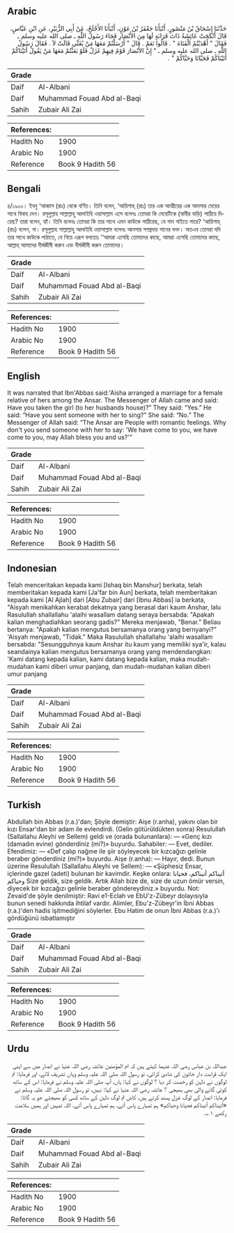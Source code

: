 ## Arabic


<div dir="rtl" lang="ar" style={{fontSize:'larger',backgroundColor:'#f8f9fa',padding:20}}>
حَدَّثَنَا إِسْحَاقُ بْنُ مَنْصُورٍ، أَنْبَأَنَا جَعْفَرُ بْنُ عَوْنٍ، أَنْبَأَنَا الأَجْلَحُ، عَنْ أَبِي الزُّبَيْرِ، عَنِ ابْنِ عَبَّاسٍ، قَالَ أَنْكَحَتْ عَائِشَةُ ذَاتَ قَرَابَةٍ لَهَا مِنَ الأَنْصَارِ فَجَاءَ رَسُولُ اللَّهِ ـ صلى الله عليه وسلم ـ فَقَالَ ‏"‏ أَهْدَيْتُمُ الْفَتَاةَ ‏"‏ ‏.‏ قَالُوا نَعَمْ ‏.‏ قَالَ ‏"‏ أَرْسَلْتُمْ مَعَهَا مَنْ يُغَنِّي قَالَتْ لاَ ‏.‏ فَقَالَ رَسُولُ اللَّهِ ـ صلى الله عليه وسلم ـ ‏"‏ إِنَّ الأَنْصَارَ قَوْمٌ فِيهِمْ غَزَلٌ فَلَوْ بَعَثْتُمْ مَعَهَا مَنْ يَقُولُ أَتَيْنَاكُمْ أَتَيْنَاكُمْ فَحَيَّانَا وَحَيَّاكُمْ ‏"‏ ‏.‏
</div>
<div style={{backgroundColor:'#f8f9fa',padding:20, marginBottom: 10}}><table> <thead> <tr> <th>Grade</th> <th></th> </tr> </thead> <tbody> <tr><td>Daif</td><td>Al-Albani</td></tr><tr><td>Daif</td><td>Muhammad Fouad Abd al-Baqi</td></tr><tr><td>Sahih</td><td>Zubair Ali Zai</td></tr></tbody></table><table> <thead> <tr> <th>References:</th> <th></th> </tr> </thead> <tbody><tr><td>Hadith No</td><td>1900</td></tr><tr><td>Arabic No</td><td>1900</td></tr><tr><td>Reference</td><td>Book 9 Hadith 56</td></tr></tbody></table></div>

## Bengali


<div dir="ltr" lang="bn" style={{fontSize:'larger',backgroundColor:'#f8f9fa',padding:20}}>
৪/১৯০০। ইবনু ‘আব্বাস (রাঃ) থেকে বর্ণিত। তিনি বলেন, ‘আয়িশাহ্ (রাঃ) তার এক আত্মীয়ের এক আনসার মেয়ের সাথে বিবাহ দেন। রসূলুল্লাহ সাল্লাল্লাহু আলাইহি ওয়াসাল্লাম এসে বলেনঃ তোমরা কি মেয়েটিকে (স্বামীর বাড়ি) পাঠিয়ে দিয়েছ? তারা বলেন, হ্যাঁ। তিনি বলেনঃ তোমরা কি তার সাথে এমন কাউকে পাঠিয়েছ, যে গান গাইতে পারে? ‘আয়িশাহ্ (রাঃ) বলেন, না। রসূলুল্লাহ সাল্লাল্লাহু আলাইহি ওয়াসাল্লাম বলেনঃ আনসার সম্প্রদায় গানের ভক্ত। অতএব তোমরা যদি তার সাথে কাউকে পাঠাতে, যে গিয়ে এরূপ বলতোঃ ‘‘আমরা এসেছি তোমাদের কাছে, আমরা এসেছি তোমাদের কাছে, আল্লাহ্ আমাদের দীর্ঘজীবী করুন এবং দীর্ঘজীবী করুন তোমাদের।
</div>
<div style={{backgroundColor:'#f8f9fa',padding:20, marginBottom: 10}}><table> <thead> <tr> <th>Grade</th> <th></th> </tr> </thead> <tbody> <tr><td>Daif</td><td>Al-Albani</td></tr><tr><td>Daif</td><td>Muhammad Fouad Abd al-Baqi</td></tr><tr><td>Sahih</td><td>Zubair Ali Zai</td></tr></tbody></table><table> <thead> <tr> <th>References:</th> <th></th> </tr> </thead> <tbody><tr><td>Hadith No</td><td>1900</td></tr><tr><td>Arabic No</td><td>1900</td></tr><tr><td>Reference</td><td>Book 9 Hadith 56</td></tr></tbody></table></div>

## English


<div dir="ltr" lang="en" style={{fontSize:'larger',backgroundColor:'#f8f9fa',padding:20}}>
It was narrated that Ibn'Abbas said:'Aisha arranged a marriage for a female relative of hers among the Ansar. The Messenger of Allah came and said: Have you taken the girl (to her husbands house)?” They said: “Yes.” He said: “Have you sent someone with her to sing?” She said: “No.” The Messenger of Allah said: “The Ansar are People with romantic feelings. Why don't you send someone with her to say: 'We have come to you, we have come to you, may Allah bless you and us?'”
</div>
<div style={{backgroundColor:'#f8f9fa',padding:20, marginBottom: 10}}><table> <thead> <tr> <th>Grade</th> <th></th> </tr> </thead> <tbody> <tr><td>Daif</td><td>Al-Albani</td></tr><tr><td>Daif</td><td>Muhammad Fouad Abd al-Baqi</td></tr><tr><td>Sahih</td><td>Zubair Ali Zai</td></tr></tbody></table><table> <thead> <tr> <th>References:</th> <th></th> </tr> </thead> <tbody><tr><td>Hadith No</td><td>1900</td></tr><tr><td>Arabic No</td><td>1900</td></tr><tr><td>Reference</td><td>Book 9 Hadith 56</td></tr></tbody></table></div>

## Indonesian


<div dir="ltr" lang="id" style={{fontSize:'larger',backgroundColor:'#f8f9fa',padding:20}}>
Telah menceritakan kepada kami [Ishaq bin Manshur] berkata, telah memberitakan kepada kami [Ja'far bin Aun] berkata, telah memberitakan kepada kami [Al Ajlah] dari [Abu Zubair] dari [Ibnu Abbas] ia berkata, "Aisyah menikahkan kerabat dekatnya yang berasal dari kaum Anshar, lalu Rasulullah shallallahu 'alaihi wasallam datang seraya bersabda: "Apakah kalian menghadiahkan seorang gadis?" Mereka menjawab, "Benar." Beliau bertanya: "Apakah kalian mengutus bersamanya orang yang bernyanyi?" 'Aisyah menjawab, "Tidak." Maka Rasulullah shallallahu 'alaihi wasallam bersabda: "Sesungguhnya kaum Anshar itu kaum yang memiliki sya'ir, kalau seandainya kalian mengutus bersamanya orang yang mendendangkan: 'Kami datang kepada kalian, kami datang kepada kalian, maka mudah-mudahan kami diberi umur panjang, dan mudah-mudahan kalian diberi umur panjang
</div>
<div style={{backgroundColor:'#f8f9fa',padding:20, marginBottom: 10}}><table> <thead> <tr> <th>Grade</th> <th></th> </tr> </thead> <tbody> <tr><td>Daif</td><td>Al-Albani</td></tr><tr><td>Daif</td><td>Muhammad Fouad Abd al-Baqi</td></tr><tr><td>Sahih</td><td>Zubair Ali Zai</td></tr></tbody></table><table> <thead> <tr> <th>References:</th> <th></th> </tr> </thead> <tbody><tr><td>Hadith No</td><td>1900</td></tr><tr><td>Arabic No</td><td>1900</td></tr><tr><td>Reference</td><td>Book 9 Hadith 56</td></tr></tbody></table></div>

## Turkish


<div dir="ltr" lang="tr" style={{fontSize:'larger',backgroundColor:'#f8f9fa',padding:20}}>
Abdullah bin Abbas (r.a.)'dan; Şöyle demiştir: Aişe (r.anha), yakını olan bir kızı Ensar'dan bir adam ile evlendirdi. (Gelin götürüldükten sonra) Resulullah (Sallallahu Aleyhi ve Sellem) geldi ve (orada bulunanlara): — «Genç kızı (damadın evine) gönderdiniz (mi?)» buyurdu. Sahabiler: — Evet, dediler. Efendimiz: — «Def çalıp nağme ile şiir söyleyecek bir kızcağızı gelinle beraber gönderdiniz (mi?)» buyurdu. Aişe (r.anha): — Hayır, dedi. Bunun üzerine Resulullah (Sallallahu Aleyhi ve Sellem): — «Şüphesiz Ensar, içlerinde gazel (adeti) bulunan bir kavimdir. Keşke onlara: أتيناكم أتيناكم، فحيانا وحياكم Size geldik, size geldik. Artık Allah bize de, size de uzun ömür versin, diyecek bir kızcağızı gelinle beraber göndereydiniz.» buyurdu. Not: Zevaid'de şöyle denilmiştir: Ravi e1-Eclah ve EbU'z-Zübeyr dolayısıyla bunun senedi hakkında ihtilaf vardır. Alimler, Ebu'z-Zübeyr'in İbni Abbas (r.a.)'den hadis işitmediğini söylerler. Ebu Hatim de onun İbni Abbas (r.a.)'ı gördüğünü isbatlamıştır
</div>
<div style={{backgroundColor:'#f8f9fa',padding:20, marginBottom: 10}}><table> <thead> <tr> <th>Grade</th> <th></th> </tr> </thead> <tbody> <tr><td>Daif</td><td>Al-Albani</td></tr><tr><td>Daif</td><td>Muhammad Fouad Abd al-Baqi</td></tr><tr><td>Sahih</td><td>Zubair Ali Zai</td></tr></tbody></table><table> <thead> <tr> <th>References:</th> <th></th> </tr> </thead> <tbody><tr><td>Hadith No</td><td>1900</td></tr><tr><td>Arabic No</td><td>1900</td></tr><tr><td>Reference</td><td>Book 9 Hadith 56</td></tr></tbody></table></div>

## Urdu


<div dir="rtl" lang="ur" style={{fontSize:'larger',backgroundColor:'#f8f9fa',padding:20}}>
عبداللہ بن عباس رضی اللہ عنہما کہتے ہیں کہ ام المؤمنین عائشہ رضی اللہ عنہا نے انصار میں سے اپنی ایک قرابت دار خاتون کی شادی کرائی، تو رسول اللہ صلی اللہ علیہ وسلم وہاں تشریف لائے، اور فرمایا: تم لوگوں نے دلہن کو رخصت کر دیا ؟ لوگوں نے کہا: ہاں، آپ صلی اللہ علیہ وسلم نے فرمایا: اس کے ساتھ کوئی گانے والی بھی بھیجی ؟ عائشہ رضی اللہ عنہا نے کہا: نہیں، تو رسول اللہ صلی اللہ علیہ وسلم نے فرمایا: انصار کے لوگ غزل پسند کرتے ہیں، کاش تم لوگ دلہن کے ساتھ کسی کو بھیجتے جو یہ گاتا: «أتيناكم أتيناكم فحيانا وحياكم» ہم تمہارے پاس آئے، ہم تمہارے پاس آئے، اللہ تمہیں اور ہمیں سلامت رکھے ۱؎۔
</div>
<div style={{backgroundColor:'#f8f9fa',padding:20, marginBottom: 10}}><table> <thead> <tr> <th>Grade</th> <th></th> </tr> </thead> <tbody> <tr><td>Daif</td><td>Al-Albani</td></tr><tr><td>Daif</td><td>Muhammad Fouad Abd al-Baqi</td></tr><tr><td>Sahih</td><td>Zubair Ali Zai</td></tr></tbody></table><table> <thead> <tr> <th>References:</th> <th></th> </tr> </thead> <tbody><tr><td>Hadith No</td><td>1900</td></tr><tr><td>Arabic No</td><td>1900</td></tr><tr><td>Reference</td><td>Book 9 Hadith 56</td></tr></tbody></table></div>